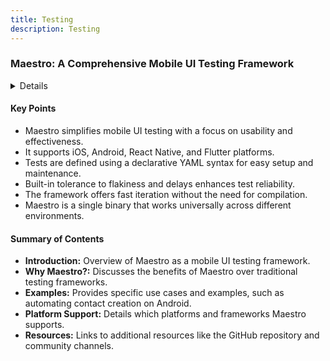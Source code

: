 ```yaml
---
title: Testing
description: Testing
---
```


### Maestro: A Comprehensive Mobile UI Testing Framework

<details>
**URL:** [Maestro by mobile.dev](https://maestro.mobile.dev/)

**Published:** Not specified  
**Last Updated:** 6 months ago

**Authors:** Not specified

**Tags:**  
`mobile testing`, `UI automation`, `iOS`, `Android`, `React Native`, `Flutter`
</details>

#### Key Points
- Maestro simplifies mobile UI testing with a focus on usability and effectiveness.
- It supports iOS, Android, React Native, and Flutter platforms.
- Tests are defined using a declarative YAML syntax for easy setup and maintenance.
- Built-in tolerance to flakiness and delays enhances test reliability.
- The framework offers fast iteration without the need for compilation.
- Maestro is a single binary that works universally across different environments.

#### Summary of Contents
- **Introduction:** Overview of Maestro as a mobile UI testing framework.
- **Why Maestro?:** Discusses the benefits of Maestro over traditional testing frameworks.
- **Examples:** Provides specific use cases and examples, such as automating contact creation on Android.
- **Platform Support:** Details which platforms and frameworks Maestro supports.
- **Resources:** Links to additional resources like the GitHub repository and community channels.

<LinkCard title="Read Full Article" href="https://maestro.mobile.dev/" />
